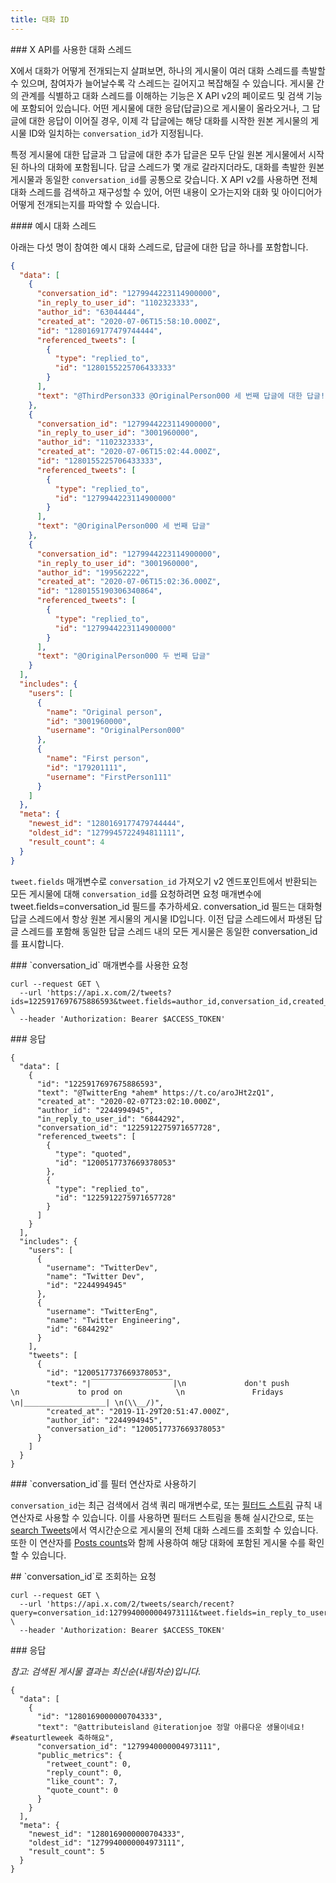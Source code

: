 ```yaml
---
title: 대화 ID
---
```


<div id="conversation-threads-using-the-x-api">
  ### X API를 사용한 대화 스레드
</div>

X에서 대화가 어떻게 전개되는지 살펴보면, 하나의 게시물이 여러 대화 스레드를 촉발할 수 있으며, 참여자가 늘어날수록 각 스레드는 길어지고 복잡해질 수 있습니다. 게시물 간의 관계를 식별하고 대화 스레드를 이해하는 기능은 X API v2의 페이로드 및 검색 기능에 포함되어 있습니다. 어떤 게시물에 대한 응답(답글)으로 게시물이 올라오거나, 그 답글에 대한 응답이 이어질 경우, 이제 각 답글에는 해당 대화를 시작한 원본 게시물의 게시물 ID와 일치하는 `conversation_id`가 지정됩니다.

특정 게시물에 대한 답글과 그 답글에 대한 추가 답글은 모두 단일 원본 게시물에서 시작된 하나의 대화에 포함됩니다. 답글 스레드가 몇 개로 갈라지더라도, 대화를 촉발한 원본 게시물과 동일한 `conversation_id`를 공통으로 갖습니다. X API v2를 사용하면 전체 대화 스레드를 검색하고 재구성할 수 있어, 어떤 내용이 오가는지와 대화 및 아이디어가 어떻게 전개되는지를 파악할 수 있습니다.

<div id="example-conversation-thread">
  #### 예시 대화 스레드
</div>

아래는 다섯 명이 참여한 예시 대화 스레드로, 답글에 대한 답글 하나를 포함합니다.

```json
{
  "data": [
    {
      "conversation_id": "1279944223114900000",
      "in_reply_to_user_id": "1102323333",
      "author_id": "63044444",
      "created_at": "2020-07-06T15:58:10.000Z",
      "id": "1280169177479744444",
      "referenced_tweets": [
        {
          "type": "replied_to",
          "id": "1280155225706433333"
        }
      ],
      "text": "@ThirdPerson333 @OriginalPerson000 세 번째 답글에 대한 답글!"
    },
    {
      "conversation_id": "1279944223114900000",
      "in_reply_to_user_id": "3001960000",
      "author_id": "1102323333",
      "created_at": "2020-07-06T15:02:44.000Z",
      "id": "1280155225706433333",
      "referenced_tweets": [
        {
          "type": "replied_to",
          "id": "1279944223114900000"
        }
      ],
      "text": "@OriginalPerson000 세 번째 답글"
    },
    {
      "conversation_id": "1279944223114900000",
      "in_reply_to_user_id": "3001960000",
      "author_id": "199562222",
      "created_at": "2020-07-06T15:02:36.000Z",
      "id": "1280155190306340864",
      "referenced_tweets": [
        {
          "type": "replied_to",
          "id": "1279944223114900000"
        }
      ],
      "text": "@OriginalPerson000 두 번째 답글"
    }
  ],
  "includes": {
    "users": [
      {
        "name": "Original person",
        "id": "3001960000",
        "username": "OriginalPerson000"
      },
      {
        "name": "First person",
        "id": "179201111",
        "username": "FirstPerson111"
      }
    ]
  },
  "meta": {
    "newest_id": "1280169177479744444",
    "oldest_id": "1279945722494811111",
    "result_count": 4
  }
}
```

`tweet.fields` 매개변수로 `conversation_id` 가져오기
v2 엔드포인트에서 반환되는 모든 게시물에 대해 `conversation_id`를 요청하려면 요청 매개변수에 tweet.fields=conversation\_id 필드를 추가하세요. conversation\_id 필드는 대화형 답글 스레드에서 항상 원본 게시물의 게시물 ID입니다. 이전 답글 스레드에서 파생된 답글 스레드를 포함해 동일한 답글 스레드 내의 모든 게시물은 동일한 conversation\_id를 표시합니다.

<div id="request-with-conversation_id-parameter">
  ### `conversation_id` 매개변수를 사용한 요청
</div>

```
curl --request GET \
  --url 'https://api.x.com/2/tweets?ids=1225917697675886593&tweet.fields=author_id,conversation_id,created_at,in_reply_to_user_id,referenced_tweets&expansions=author_id,in_reply_to_user_id,referenced_tweets.id&user.fields=name,username' \
  --header 'Authorization: Bearer $ACCESS_TOKEN'
```

<div id="response">
  ### 응답
</div>

```
{
  "data": [
    {
      "id": "1225917697675886593",
      "text": "@TwitterEng *ahem* https://t.co/aroJHt2zQ1",
      "created_at": "2020-02-07T23:02:10.000Z",
      "author_id": "2244994945",
      "in_reply_to_user_id": "6844292",
      "conversation_id": "1225912275971657728",
      "referenced_tweets": [
        {
          "type": "quoted",
          "id": "1200517737669378053"
        },
        {
          "type": "replied_to",
          "id": "1225912275971657728"
        }
      ]
    }
  ],
  "includes": {
    "users": [
      {
        "username": "TwitterDev",
        "name": "Twitter Dev",
        "id": "2244994945"
      },
      {
        "username": "TwitterEng",
        "name": "Twitter Engineering",
        "id": "6844292"
      }
    ],
    "tweets": [
      {
        "id": "1200517737669378053",
        "text": "|￣￣￣￣￣￣￣￣￣￣￣|\n             don't push            \n             to prod on            \n               Fridays                  \n|＿＿＿＿＿＿＿＿＿＿＿| \n(\\__/)",
        "created_at": "2019-11-29T20:51:47.000Z",
        "author_id": "2244994945",
        "conversation_id": "1200517737669378053"
      }
    ]
  }
}
```

<div id="using-conversation_id-as-a-filter-operator">
  ### `conversation_id`를 필터 연산자로 사용하기
</div>

`conversation_id`는 최근 검색에서 검색 쿼리 매개변수로, 또는 [필터드 스트림](/ko/x-api/posts/filtered-stream/introduction) 규칙 내 연산자로 사용할 수 있습니다. 이를 사용하면 필터드 스트림을 통해 실시간으로, 또는 [search Tweets](/ko/x-api/posts/search/introduction)에서 역시간순으로 게시물의 전체 대화 스레드를 조회할 수 있습니다. 또한 이 연산자를 [Posts counts](/ko/x-api/posts/counts/introduction)와 함께 사용하여 해당 대화에 포함된 게시물 수를 확인할 수 있습니다.

<div id="request-to-query-by-conversation_id">
  ## `conversation_id`로 조회하는 요청
</div>

```
curl --request GET \
  --url 'https://api.x.com/2/tweets/search/recent?query=conversation_id:1279940000004973111&tweet.fields=in_reply_to_user_id,author_id,created_at,conversation_id' \
  --header 'Authorization: Bearer $ACCESS_TOKEN'
```

<div id="response">
  ### 응답
</div>

_참고: 검색된 게시물 결과는 최신순(내림차순)입니다._

```
{
  "data": [
    {
      "id": "1280169000000704333",
      "text": "@attributeisland @iterationjoe 정말 아름다운 생물이네요! #seaturtleweek 축하해요",
      "conversation_id": "1279940000004973111",
      "public_metrics": {
        "retweet_count": 0,
        "reply_count": 0,
        "like_count": 7,
        "quote_count": 0
      }
    }
  ],
  "meta": {
    "newest_id": "1280169000000704333",
    "oldest_id": "1279940000004973111",
    "result_count": 5
  }
}
```